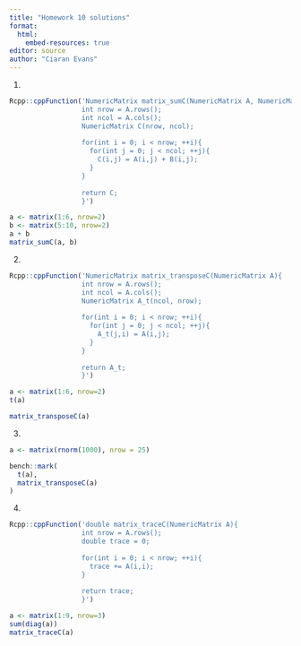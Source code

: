 ```yaml
---
title: "Homework 10 solutions"
format: 
  html:
    embed-resources: true
editor: source
author: "Ciaran Evans"
---
```


1.

```r
Rcpp::cppFunction('NumericMatrix matrix_sumC(NumericMatrix A, NumericMatrix B){
                  int nrow = A.rows();
                  int ncol = A.cols();
                  NumericMatrix C(nrow, ncol);
                  
                  for(int i = 0; i < nrow; ++i){
                    for(int j = 0; j < ncol; ++j){
                      C(i,j) = A(i,j) + B(i,j);
                    }
                  }
                  
                  return C;
                  }')
```

```r
a <- matrix(1:6, nrow=2)
b <- matrix(5:10, nrow=2)
a + b
matrix_sumC(a, b)
```

2. 

```r
Rcpp::cppFunction('NumericMatrix matrix_transposeC(NumericMatrix A){
                  int nrow = A.rows();
                  int ncol = A.cols();
                  NumericMatrix A_t(ncol, nrow);
                  
                  for(int i = 0; i < nrow; ++i){
                    for(int j = 0; j < ncol; ++j){
                      A_t(j,i) = A(i,j);
                    }
                  }
                  
                  return A_t;
                  }')
```

```r
a <- matrix(1:6, nrow=2)
t(a)

matrix_transposeC(a)
```

3.

```r
a <- matrix(rnorm(1000), nrow = 25)

bench::mark(
  t(a),
  matrix_transposeC(a)
)
```

4.

```r
Rcpp::cppFunction('double matrix_traceC(NumericMatrix A){
                  int nrow = A.rows();
                  double trace = 0;
                  
                  for(int i = 0; i < nrow; ++i){
                    trace += A(i,i);
                  }
                  
                  return trace;
                  }')
```

```r
a <- matrix(1:9, nrow=3)
sum(diag(a))
matrix_traceC(a)
```




